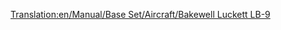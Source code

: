 [[Translation:en/Manual/Base Set/Aircraft/Bakewell Luckett LB-9]]

{{es/Manual/Aeronaves|Nombre=Bakewell Luckett LB-9
|Imagen=[[File:en/Manual/Base Set/Aircraft/McDonnellDouglasDC-9.png|Bakewell Luckett LB-9]]
|Precio=69.726 € (34.863 £)
|Velocidad=947 km/h (592 mph)
|Coste-anual=8.436 € (4,218 £)
|Diseño=1964
|Duración=26
|Capacidad=100 pasajeros y 15 sacos de correo
|
|Descripción=Este avión rápido trabajará mejor en aeropuertos pequeños y aeropuertos de intercambio.
|Vida-real=McDonnell Douglas DC-9
}}